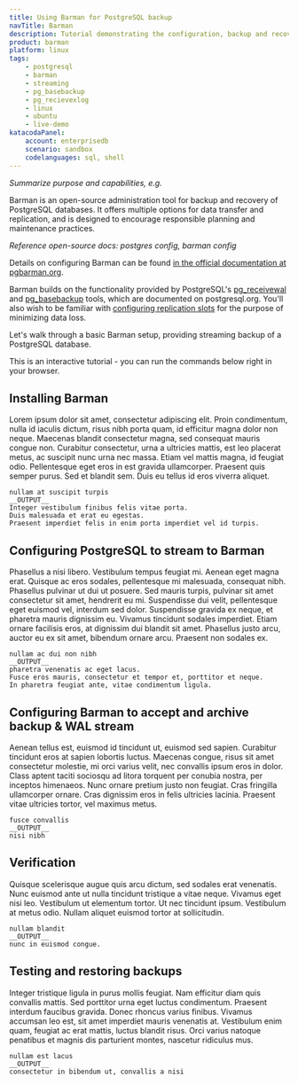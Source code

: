 ```yaml
---
title: Using Barman for PostgreSQL backup
navTitle: Barman
description: Tutorial demonstrating the configuration, backup and recovery of a PostgreSQL database using Barman with streaming replication
product: barman
platform: linux
tags:
    - postgresql
    - barman
    - streaming
    - pg_basebackup
    - pg_recievexlog
    - linux
    - ubuntu
    - live-demo
katacodaPanel:
    account: enterprisedb
    scenario: sandbox
    codelanguages: sql, shell
---
```


*Summarize purpose and capabilities, e.g.*

Barman is an open-source administration tool for backup and recovery of PostgreSQL databases. It offers multiple options for data transfer and replication, and is designed to encourage responsible planning and maintenance practices. 

*Reference open-source docs: postgres config, barman config*

Details on configuring Barman can be found [in the official documentation at pgbarman.org](http://docs.pgbarman.org/). 

Barman builds on the functionality provided by PostgreSQL's [pg_receivewal](https://www.postgresql.org/docs/current/app-pgreceivewal.html) and [pg_basebackup](https://www.postgresql.org/docs/current/app-pgbasebackup.html) tools, which are documented on postgresql.org. You'll also wish to be familiar with [configuring replication slots](https://www.postgresql.org/docs/current/warm-standby.html#STREAMING-REPLICATION-SLOTS) for the purpose of minimizing data loss.

Let's walk through a basic Barman setup, providing streaming backup of a PostgreSQL database.

This is an interactive tutorial - you can run the commands below right in your browser.

<KatacodaPanel />

## Installing Barman

Lorem ipsum dolor sit amet, consectetur adipiscing elit. Proin condimentum, nulla id iaculis dictum, risus nibh porta quam, id efficitur magna dolor non neque. Maecenas blandit consectetur magna, sed consequat mauris congue non. Curabitur consectetur, urna a ultricies mattis, est leo placerat metus, ac suscipit nunc urna nec massa. Etiam vel mattis magna, id feugiat odio. Pellentesque eget eros in est gravida ullamcorper. Praesent quis semper purus. Sed et blandit sem. Duis eu tellus id eros viverra aliquet.

```shell
nullam at suscipit turpis
__OUTPUT__
Integer vestibulum finibus felis vitae porta.
Duis malesuada et erat eu egestas.
Praesent imperdiet felis in enim porta imperdiet vel id turpis.
```

## Configuring PostgreSQL to stream to Barman

Phasellus a nisi libero. Vestibulum tempus feugiat mi. Aenean eget magna erat. Quisque ac eros sodales, pellentesque mi malesuada, consequat nibh. Phasellus pulvinar ut dui ut posuere. Sed mauris turpis, pulvinar sit amet consectetur sit amet, hendrerit eu mi. Suspendisse dui velit, pellentesque eget euismod vel, interdum sed dolor. Suspendisse gravida ex neque, et pharetra mauris dignissim eu. Vivamus tincidunt sodales imperdiet. Etiam ornare facilisis eros, at dignissim dui blandit sit amet. Phasellus justo arcu, auctor eu ex sit amet, bibendum ornare arcu. Praesent non sodales ex.

```shell
nullam ac dui non nibh
__OUTPUT__
pharetra venenatis ac eget lacus. 
Fusce eros mauris, consectetur et tempor et, porttitor et neque. 
In pharetra feugiat ante, vitae condimentum ligula.
```

## Configuring Barman to accept and archive backup & WAL stream

Aenean tellus est, euismod id tincidunt ut, euismod sed sapien. Curabitur tincidunt eros at sapien lobortis luctus. Maecenas congue, risus sit amet consectetur molestie, mi orci varius velit, nec convallis ipsum eros in dolor. Class aptent taciti sociosqu ad litora torquent per conubia nostra, per inceptos himenaeos. Nunc ornare pretium justo non feugiat. Cras fringilla ullamcorper ornare. Cras dignissim eros in felis ultricies lacinia. Praesent vitae ultricies tortor, vel maximus metus.

```shell
fusce convallis
__OUTPUT__
nisi nibh
```

## Verification

Quisque scelerisque augue quis arcu dictum, sed sodales erat venenatis. Nunc euismod ante ut nulla tincidunt tristique a vitae neque. Vivamus eget nisi leo. Vestibulum ut elementum tortor. Ut nec tincidunt ipsum. Vestibulum at metus odio. Nullam aliquet euismod tortor at sollicitudin.

```shell
nullam blandit
__OUTPUT__
nunc in euismod congue.
```

## Testing and restoring backups

Integer tristique ligula in purus mollis feugiat. Nam efficitur diam quis convallis mattis. Sed porttitor urna eget luctus condimentum. Praesent interdum faucibus gravida. Donec rhoncus varius finibus. Vivamus accumsan leo est, sit amet imperdiet mauris venenatis at. Vestibulum enim quam, feugiat ac erat mattis, luctus blandit risus. Orci varius natoque penatibus et magnis dis parturient montes, nascetur ridiculus mus.

```shell
nullam est lacus
__OUTPUT__
consectetur in bibendum ut, convallis a nisi
```






